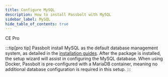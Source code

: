 ```yaml
---
title: Configure MySQL
description: How to install Passbolt with MySQL
sidebar_label: MySQL
hide_table_of_contents: true
---
```


<div style={{display: "flex", gap: "1rem"}}>
  <Chips link="https://www.passbolt.com/ce/docker" isUnderMainTitle={true}>CE</Chips>
  <Chips link="https://www.passbolt.com/pricing/pro" isUnderMainTitle={true}>Pro</Chips>
</div>

:::tip[pro tip]
Passbolt install MySQL as the default database management system, as detailed in the [installation guides](/hosting/install). After the package is installed, the setup wizard will assist in configuring the MySQL database. When using Docker, Passbolt is pre-configured with a MariaDB container, meaning no additional database configuration is required in this setup.
:::
